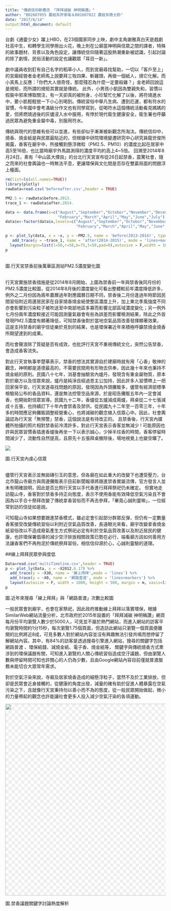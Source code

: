 ```yaml
---
title: "傳統信仰新概念 「拜拜減碳 神明稱讚」"
author: "B02607055 農經系許家瑜＆B02607022 農經系簡士鈞"
date: "2017/6/14"
output:html_document: default
---
```


<p>台劇《通靈少女》躍上HBO，在23個國家同步上映，劇中主角謝雅真白天是戲劇社高中生，和轉學生同學擦出火花，晚上則在公廟當神明與信眾之間的譯者，特殊的故事題材、背景以及角色設定，讓傳統信仰隨著這股熱潮重新被認識，引起討論的除了劇情，民俗活動的設定也讓觀眾「耳目一新」。
<p>劇中議員收到釘有自己名字的稻草小人，而到宮廟尋找幫助，一切以「客戶至上」的宮廟經營者金老師馬上說要拜三牲四果、斬雞頭，再做一個紙人，燒它化解。而小真馬上反應：「你們大人很奇怪，那麼殘忍為什麼一定要殺雞？」金老師回說這是規矩，而所謂的規矩其實就是傳統。
此外，小男孩小凱因為雙親失和，習慣以假裝中邪來博取關注，有一天卻真的被附身，小珍幫忙化解了以後，將符燒進水中，要小凱輕輕抿一下小心別喝到。傳統習俗中舉凡生病、遭到厄運，都有符水的習慣，今年國中會考滿級分作文也有同學寫到，從喝符水這個傳統活動看見媽媽的愛，但將燃燒過後的灰燼浸入水中服用，有悖於現代衛生健康安全，衛生署也呼籲過民眾為避免重金屬中毒，別服用符水。
 <p>傳統與現代的思維有些可以並進，有些卻似乎漸漸被新觀念所淘汰。傳統信仰中，燒香、燒金紙是與民眾最貼近的，但根據中研院環境變遷研究中心研究員龍世俊所揭露，香客在廟宇中，所接觸到懸浮微粒（PM2.5、PM10）的濃度比起在居家中高5至16倍，也比當時廟宇外馬路測得的濃度平均約高上4~5倍。
回溯至2014年8月24日，素有「中山區大煙囪」的台北行天宮宣布從26日起禁香，震驚社會，隨之而來的社會輿論也一時無法平息，更讓環保與文化間是否存在雙贏局面的問題浮上檯面。

```r
rm(list=ls(all.names=TRUE))
library(plotly)
rawData=read.csv('beforeafter.csv',header = TRUE)

PM2.5 <- rawData$before.2013.
trace_1 <- rawData$after.2014.

data <- data.frame(x=c("August","September","Octobor","November","December","January",
                       "February","March","April","May","June","July"), PM2.5, trace_1)
data$x<-factor(data$x,levels=c("August","September","Octobor","November","December","January",
                               "February","March","April","May","June","July"))

p <- plot_ly(data, x = ~x, y = ~PM2.5, name = 'before(2013-2014)', type = 'scatter', mode = 'lines+markers') %>%
   add_trace(y = ~trace_1, name = 'after(2014-2015)', mode = 'lines+markers') %>%
  layout(margin=list(l=50,r=50,b=75,t=50,pad=0),autosize = F,width = 1000,height = 500,xaxis=list(title="月份"),yaxis=list(title="PM2.5(μg/m3)"))
p
```
<br/>
圖.行天宮禁香前後萬華區測站PM2.5濃度變化圖
<br/>
<br/>
<p>行天宮實施禁香措施是從2014年8月開始，上圖為禁香前一年與禁香後同月份的PM2.5濃度比較圖，從2014年8月後的濃度變化可看出整體較前年濃度降低許多，例外之二月份因為兩年農曆過年對應國曆日期不同，禁香後二月份逢過年時節因民間習俗附近周邊居民家在自家燒香燒金紙使整區濃度上升，加上東北季風強度不同亦會影響到污染粒子被吹送至中南部地區多寡而影響北部區域濃度變化；另一例外七月份兩年濃度較接近可能因測量氣器會有些為誤差而影響檢測結果，除此之外皆發現PM2.5濃度有顯著降低，可知禁香後對於當地空氣品質改善發揮顯著效果，這是支持禁香的廟宇信徒樂於見到的結果，也是環保署近年來積極呼籲禁燒金燒香所期望達到的成果。
<p>而社會聲浪除了質疑是否有成效，也批評行天宮不重視傳統文化，突然公告禁香，會造成香客流失。
<p>對此行天宮執事李楚華表示，禁香的想法其實源自於建廟時就有用「心香」敬神的觀念，神明都是道德最高的，不需要民間用有形物去供奉，因此幾十年來也秉持不燒金紙的原則。民國八十七年，消基會抽驗宮內爐丹，發現含有重金屬物質，原本對於廟方以及信眾來說，爐丹是純淨且經過恩主公加持，因此許多人習慣帶上一把回家保平安。行天宮遂尋找問題的原因，發現因為外頭攤販多，儘管有經濟部標準檢驗局公布的香品資料，還是無法控管空品來源，於是昭告攤販五年內一定會減香，也開始對信眾宣導。民國九十二年，香爐從五爐減成兩爐，拜桌從二十七張減成十五張，也持續訂下十年內會禁香及禁供。從民國九十二年至一百零三年，十年多的時間應足夠攤販調整經營重心，也將減碳的觀念植入信眾心中。因此，社會輿論認為行天宮「無預警」禁香，這個說法是有待改正的。
且禁香後，行天宮內媒體所拍攝的照片相對禁香前冷清許多，對此行天宮表示香客並無減少 !
可能原因也許與民眾習慣香插進香爐後再坐一下以表示誠心，少掉半炷香的時間，香客停留時間減少了，流動性自然提高，且原先十五張拜桌撤除後，場地視覺上也變空曠了。
<br/>
<div id="bg">
<img src=http://i38.photobucket.com/albums/e106/chiahciahsu/FullSizeRender_zpsrqlqango.jpg>
</div>
圖.行天宮內虔心信眾
<br/>
<br/>
<p>儘管行天宮表示並無拋磚引玉的意思，但各廟在如此重大的改變下也遭受壓力，台北市龍山寺廟方與周邊攤販表示目前新聞報導將跟進禁香實屬流傳，官方發言人並未有明確說明，因此是否比照行天宮以手代香進行拜拜祭祀仍未確定。
但實地走訪龍山寺，香客對於禁香多持正向態度，表示不使用香能有效降低空氣污染且不會因為以手合十祭拜改變了傳統拿香習俗而不再去參拜，「畢竟心誠則靈嘛」，一位經常到訪的信徒如是說。
<p>可知龍山寺如果想要跟進禁香模式，雖必定會引起部分群眾反彈，但仍有一定數量香客接受改變傳統習俗以利附近空氣品質改善，長遠眼光來看，廟宇改變拿香燒金紙習俗改以不造成廢氣產生方式祭祀必定有利於空氣品質改善以及附近居民的健康，也許環保署倡導的減少空汙排放相關政策已勢在必行，端看廟方該如何善用方法讓香客們不再拘泥於傳統祭拜習俗，相信信仰源於心，心誠則靈驗的道理。

##線上拜拜民眾參與度低

```r
Data=read.csv('multiTimeline.csv',header = TRUE)
p <- plot_ly(Data, x = ~X2012.6.17) %>%
  add_trace(y = ~X30, name = '線上拜拜',mode = 'lines') %>%
  add_trace(y = ~X0, name = '網路普渡', mode = 'lines+markers') %>%
  layout(autosize = F, width = 1000, height = 500, margin = m, xaxis=list(title="日期"),yaxis=list(title="搜尋數目"))
p
```
圖.近年來搜尋「線上拜拜」與「網路普渡」次數比較圖
<br/>
<p>一般民眾會到廟宇，也會在家祭祀，因此政府推動線上拜拜以落實環保，根據SimilarWeb網站流量分析，北市政府於2015年設置的「拜拜減碳 神明稱讚」網頁每月份平均瀏覽人數少於5000人，可見並不屬於熱門網站，而進入網站的訪客平均瀏覽時間約1分15秒，每次瀏覽1.75個頁面，但造訪此網站只瀏覽一個頁面便離開的比例將近8成，可見多數人對於網站內容並沒有興趣無法引發共鳴而想停留了解網站內容。其中，有84%的訪客是透過搜尋引擎進入網站，搜尋的關鍵字包括網路普渡 、環保紙錢、減燒⾦紙、電⼦⾹、燒⾦紙等， 關鍵字與傳統燒香方式牽涉到的環保議題有關，可知進入瀏覽的人關心傳統習俗造成空汙議題，但由瀏覽人數與停留時間可知也許關心的人仍為少數，且由Google網站內容目前僅就普渡服務未能切合大眾常年需求。
<p>對於空氣汙染來說，寺廟及居家燒香造成的細懸浮粒子，當然不及於工業排放，但卻是民眾會近身接觸的，從健康的角度出發，減量的確有助於促進人體暴露在空氣污染之下，且就像行天宮秉持勿以善小而不為的態度，從一般民眾開始做起，微小的力量帶起的觀念也許能讓社會更多人投入減少空氣汙染的各項運動。

<div id="bg">
<img style="-webkit-user-select: none;background-position: 0px 0px, 10px 10px;background-size: 20px 20px;background-image:linear-gradient(45deg, #eee 25%, transparent 25%, transparent 75%, #eee 75%, #eee 100%),linear-gradient(45deg, #eee 25%, white 25%, white 75%, #eee 75%, #eee 100%);cursor: zoom-in;" src="http://i38.photobucket.com/albums/e106/chiahciahsu/wordcloud_zpsqc89pdqj.png" width="800" height="600">
</div>
圖.禁香議題關鍵字討論熱度解析